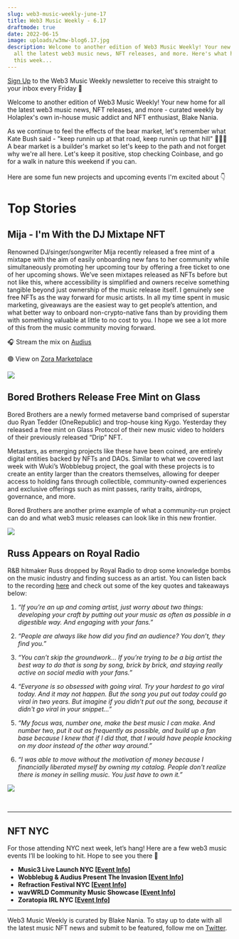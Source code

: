 ```yaml
---
slug: web3-music-weekly-june-17
title: Web3 Music Weekly - 6.17
draftmode: true
date: 2022-06-15
image: uploads/w3mw-blog6.17.jpg
description: Welcome to another edition of Web3 Music Weekly! Your new home for
  all the latest web3 music news, NFT releases, and more. Here's what happened
  this week...
---
```



[Sign Up](https://holaplex2.activehosted.com/f/5) to the Web3 Music Weekly newsletter to receive this straight to your inbox every Friday 📧

Welcome to another edition of Web3 Music Weekly! Your new home for all the latest web3 music news, NFT releases, and more - curated weekly by Holaplex's own in-house music addict and NFT enthusiast, Blake Nania.

As we continue to feel the effects of the bear market, let's remember what Kate Bush said - "keep runnin up at that road, keep runnin up that hill" 🏃🏻‍♀️ A bear market is a builder's market so let's keep to the path and not forget why we're all here. Let's keep it positive, stop checking Coinbase, and go for a walk in nature this weekend if you can. \
\
Here are some fun new projects and upcoming events I'm excited about 👇

# Top Stories

## Mija - I'm With the DJ Mixtape NFT

Renowned DJ/singer/songwriter Mija recently released a free mint of a mixtape with the aim of easily onboarding new fans to her community while simultaneously promoting her upcoming tour by offering a free ticket to one of her upcoming shows. We’ve seen mixtapes released as NFTs before but not like this, where accessibility is simplified and owners receive something tangible beyond just ownership of the music release itself. I genuinely see free NFTs as the way forward for music artists. In all my time spent in music marketing, giveaways are the easiest way to get people’s attention, and what better way to onboard non-crypto-native fans than by providing them with something valuable at little to no cost to you. I hope we see a lot more of this from the music community moving forward. 

🎧 Stream the mix on [Audius](https://audius.co/hi_mija/mija-im-with-the-dj-mixtape)

🟢 View on [Zora Marketplace](https://zora.co/collections/0xdede64cb4f9414dbb7108a98f19d7c1beebb0fbd)

![](uploads/mijanft.png)

## Bored Brothers Release Free Mint on Glass

Bored Brothers are a newly formed metaverse band comprised of superstar duo Ryan Tedder (OneRepublic) and trop-house king Kygo. Yesterday they released a free mint on Glass Protocol of their new music video to holders of their previously released “Drip” NFT. 

Metastars, as emerging projects like these have been coined, are entirely digital entities backed by NFTs and DAOs. Similar to what we covered last week with Wuki’s Wobblebug project, the goal with these projects is to create an entity larger than the creators themselves, allowing for deeper access to holding fans through collectible, community-owned experiences and exclusive offerings such as mint passes, rarity traits, airdrops, governance, and more. 

Bored Brothers are another prime example of what a community-run project can do and what web3 music releases can look like in this new frontier. 

![](uploads/screen-shot-2022-06-15-at-6.14.48-pm.png)

## Russ Appears on Royal Radio

R&B hitmaker Russ dropped by Royal Radio to drop some knowledge bombs on the music industry and finding success as an artist. You can listen back to the recording [here](https://twitter.com/join_royal/status/1535019199860441088?s=20&t=VWAvXabAe6YicpRSoA8hxA) and check out some of the key quotes and takeaways below:

1) *“If you’re an up and coming artist, just worry about two things: developing your craft by putting out your music as often as possible in a digestible way. And engaging with your fans.”* 

2) *“People are always like how did you find an audience? You don’t, they find you.”*

3) *“You can’t skip the groundwork... If you’re trying to be a big artist the best way to do that is song by song, brick by brick, and staying really active on social media with your fans.”*

4) *“Everyone is so obsessed with going viral. Try your hardest to go viral today. And it may not happen. But the song you put out today could go viral in two years. But imagine if you didn't put out the song, because it didn't go viral in your snippet…”*

5) *“My focus was, number one, make the best music I can make. And number two, put it out as frequently as possible, and build up a fan base because I knew that if I did that, that I would have people knocking on my door instead of the other way around.”*

6) *“I was able to move without the motivation of money because I financially liberated myself by owning my catalog. People don't realize there is money in selling music. You just have to own it.”*

![](uploads/screen-shot-2022-06-15-at-6.17.02-pm.png)

<br><hr>

## NFT NYC

For those attending NYC next week, let’s hang! Here are a few web3 music events I’ll be looking to hit. Hope to see you there 🕺

* **Music3 Live Launch NYC [[Event Info](https://dice.fm/event/o6l2m-deadmau5-nero-noizu-daniel-allan-brux-music3-launch-21st-jun-the-brooklyn-mirage-at-avant-gardner-new-york-tickets?lng=en-US)]**
* **Wobblebug & Audius Present The Invasion [[Event Info](https://posh.vip/e/the-invasion-presented-wobblebug-x-audius)]**
* **Refraction Festival NYC [[Event Info](https://c3a213umajm.typeform.com/refract-nftnyc?typeform-source=www.refractionfestival.com)]**
* **wavWRLD Community Music Showcase [[Event Info](https://www.eventbrite.com/e/wavwrld-community-driven-web3-music-showcase-tickets-353920053407)]**
* **Zoratopia IRL NYC [[Event Info](https://dice.fm/partner/zora-labs-inc/event/pa2gk-zoratopia-irl-nyc-21st-jun-ruins-at-knockdown-center-new-york-tickets?dice_source=web&dice_medium=organic&dice_campaign=Zora+Labs+Inc&_branch_match_id=1063919185181932327&_branch_referrer=H4sIAAAAAAAAA8soKSkottLXz8nMy9ZLyUxO1UvL1Q%2BwMDY3Tkw1TDRNNQYA5w6LyCEAAAA%3D)]**

<hr>

Web3 Music Weekly is curated by Blake Nania. To stay up to date with all the latest music NFT news and submit to be featured, follow me on [Twitter](https://blog.holaplex.com/post/twitter.com/wetheblake).
